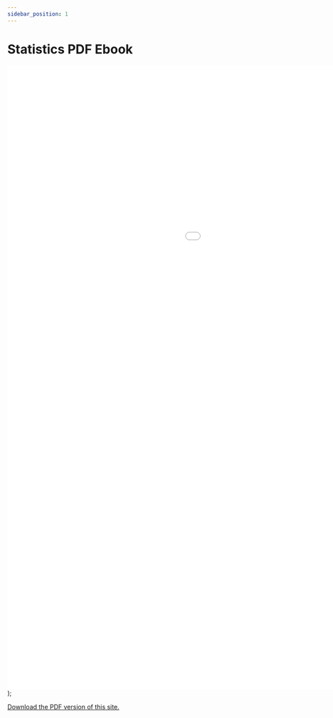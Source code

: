 ```yaml
---
sidebar_position: 1
---
```


# Statistics PDF Ebook


  <embed 
    src={url}
    class="application/pdf" 
    width="1400px" 
    height="1400px" />
);

[Download the PDF version of this site.](https://raw.githubusercontent.com/codelab-online/intro-to-statistics/ebooks/stats.codelib.online.pdf)

<!-- old version -->
<!-- <embed src="https://raw.githubusercontent.com/codelab-online/intro-to-statistics/ebooks/stats.codelib.online.pdf" class="application/pdf" width="1400px" height="1400px" /> -->

<PDF url={pdfURL} />